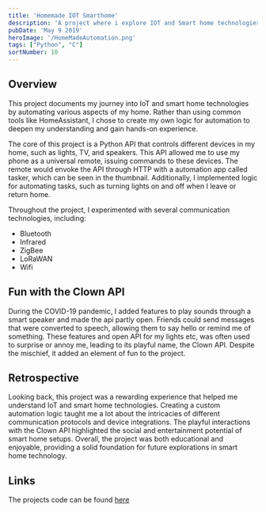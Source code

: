 ```yaml
---
title: 'Homemade IOT Smarthome'
description: 'A project where i explore IOT and Smart home technologies to automate my home.'
pubDate: 'May 9 2019'
heroImage: '/HomeMadeAutomation.png'
tags: ["Python", "C"]
sortNumber: 10
---
```


## Overview

This project documents my journey into IoT and smart home technologies by automating various aspects of my home.
Rather than using common tools like HomeAssistant, 
I chose to create my own logic for automation to deepen my understanding and gain hands-on experience.

The core of this project is a Python API that controls different devices in my home, such as lights, TV, and speakers.
This API allowed me to use my phone as a universal remote, issuing commands to these devices. 
The remote would envoke the API through HTTP with a automation app called tasker, which can be seen in the thumbnail.
Additionally, I implemented logic for automating tasks, such as turning lights on and off when I leave or return home.

Throughout the project, I experimented with several communication technologies, including:
- Bluetooth
- Infrared
- ZigBee
- LoRaWAN
- Wifi

## Fun with the Clown API

During the COVID-19 pandemic, I added features to play sounds through a smart speaker and made the api partly open. 
Friends could send messages that were converted to speech, allowing them to say hello or remind me of something. 
These features and open API for my lights etc, was often used to surprise or annoy me, leading to its playful name, the Clown API. 
Despite the mischief, it added an element of fun to the project.

## Retrospective

Looking back, this project was a rewarding experience that helped me understand IoT and smart home technologies. 
Creating a custom automation logic taught me a lot about the intricacies of different communication protocols and device integrations.
The playful interactions with the Clown API highlighted the social and entertainment potential of smart home setups. 
Overall, the project was both educational and enjoyable, providing a solid foundation for future explorations in smart home technology.

## Links
The projects code can be found [here](https://github.com/madswolf/ClownAPI)